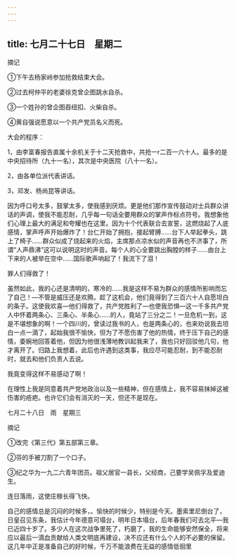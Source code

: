 ```yaml
---
---
---
```

title: 七月二十七日　星期二
---




摘记

①下午去杨家岭参加抢救结束大会。

②过去柯仲平的老婆徐克曾企图跳水自杀。

③一个姓孙的曾企图吞纽扣、火柴自杀。

④黄自强说愿意以一个共产党员名义而死。



大会的程序：

1，由李富春报告直属十余机关于十二天抢救中，共抢一r二百一六十人。最多的是中央招待所（九十一名），其次是中央医院（八十一名）。

2，由各单位派代表讲话。

3，邓发、杨尚昆等讲话。

因为呼口号太多，鼓掌太多，使我感到厌烦。更是他们那作宣传鼓动对士兵群众讲话的声调，使我不能忍耐，几乎每一句话全要用群众的掌声作标点符号。我想象他们心理上最大的满足和夸耀也在这里。因为十个代表联合去宣誓，这燃烧起了人底感情，掌声呼声开始爆炸了！台仁开始了拥抱，接起臂膊……台下人举起拳头，跳上了椅子……群众似成了烧起来的火焰，主席那点凉水似的声音再也不济事了，所谓“人声鼎沸”这可以说明这时的声音。每个人的心全要跳出胸膛的样子……由台上下来的人被举在空中……国际歌声响起了！我流下了泪！

罪人们得救了！

虽然如此，我的心还是清明的，寒冷的……我是这样不易为群众的感情所影响而忘了自己！―不管是威压还是欢腾。趁了这机会，他们竟得到了三百六十人自愿坦白的条子。这使我欢喜―他们得救了，共产党胜利了―也使我恐惧―这一千多共产党人中怀着两条心、三条心、半条心……的人，竟站了三分之二！一旦危机一到，这是不堪想象的啊！一个四川的，曾读过我书的人，也是两条心的，也来劝说我去坦白一点一滴了，起始我很不愉快，但为了不愿伤害了他的热情，终于压下自己的感情，委婉地回答着他，但因为他很浅薄地教训起我来了，我也只好回驳他几句，他才离开了。归路上我想着，此后也许遇到这类事，我应尽可能忍耐，到不能忍耐时，就去和他们负责人去说。

我竟变得这样不易感动了啊！

在理性上我是同意着共产党地政治以及一些精神，但在感情上，我不容易抹掉这被伤害的疮疤。也许它们会有消灭的一天，但还不是现在。





七月二十八日　雨　星期三


摘记

①改完《第三代》第五部第三章。

②芬的手被刀割了一个口子。

③纪之华为一九二六青年团员。祖父居官一县长，父经商，己要学吴佩孚及爱迪生。

连日落雨，这使庄稼长得飞快。

自己的感情总是沉闷的时候多，。愉快的时候少，特别是今天。墨索里尼倒台了，日皇召见东条，我估计今年德意可塌台，明年日本塌台，后年春我们可去北平―我已近四十岁了。多少人在这次战争里死了，朽磨了，我的生命能够安然保全，将来应以最后一滴血贡献给人类文明底再建设，决不应还有什么个人的不必要的保留。这几年中正是准备自己的好时候，千万不能浪费在无益的感情低徊里